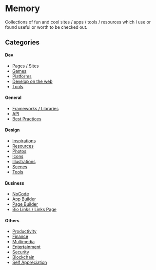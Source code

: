# Memory

Collections of fun and cool sites / apps / tools / resources which I use or found useful or worth to be checked out.

## Categories

#### Dev
  - [Pages / Sites](/memory/dev/sites)
  - [Games](/memory/dev/sites#games)
  - [Platforms](/memory/dev/platforms)
  - [Develop on the web](/memory/dev/platforms#develop-on-the-web)
  - [Tools](/memory/dev/tools/general)

#### General
  - [Frameworks / Libraries](/memory/dev/general#frameworks---libraries)
  - [API](/memory/dev/general#api)
  - [Best Practices](/memory/dev/general#best-practices)

#### Design
  - [Inspirations](/memory/design#inspirations)
  - [Resources](/memory/design#resources)
  - [Photos](/memory/design#photos)
  - [Icons](/memory/design#icons)
  - [Illustrations](/memory/design#illustrations)
  - [Scenes](/memory/design#scenes)
  - [Tools](/memory/design#designtools)

#### Business
  - [NoCode](/memory/business#no-code)
  - [App Builder](/memory/business#build-app-solutions)
  - [Page Builder](/memory/business#page-builder)
  - [Bio Links / Links Page](/memory/business#bio-links--links-page)

#### Others
  - [Productivity](/memory/productivity)
  - [Finance](/memory/finance)
  - [Multimedia](/memory/multimedia)
  - [Entertainment](/memory/entertainment)
  - [Security](/memory/security)
  - [Blockchain](/memory/blockchain)
  - [Self Appreciation](/memory/self)
